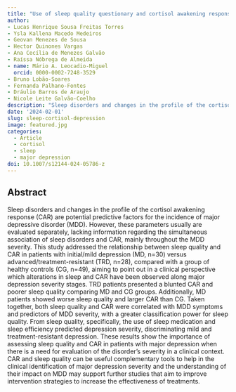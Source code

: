 ```yaml
---
title: "Use of sleep quality questionary and cortisol awakening response as complementary tools for the evaluation of major depression progression"
author: 
- Lucas Henrique Sousa Freitas Torres
- Ysla Kallena Macedo Medeiros
- Geovan Menezes de Sousa
- Hector Quinones Vargas
- Ana Cecília de Menezes Galvão
- Raíssa Nóbrega de Almeida
- name: Mário A. Leocadio-Miguel
  orcid: 0000-0002-7248-3529
- Bruno Lobão-Soares
- Fernanda Palhano-Fontes
- Dráulio Barros de Araujo
- Nicole Leite Galvão-Coelho
description: "Sleep disorders and changes in the profile of the cortisol awakening response (CAR) are potential predictive factors for the incidence of major depressive disorder (MDD). However, these parameters usually are evaluated separately, lacking information regarding the simultaneous association of sleep disorders and CAR, mainly throughout the MDD severity. This study addressed the relationship between sleep quality and CAR in patients with initial/mild depression (MD, n=30) versus advanced/treatment-resistant (TRD, n=28), compared with a group of healthy controls (CG, n=49), aiming to point out in a clinical perspective which alterations in sleep and CAR have been observed along major depression severity stages. TRD patients presented a blunted CAR and poorer sleep quality comparing MD and CG groups. Additionally, MD patients showed worse sleep quality and larger CAR than CG. Taken together, both sleep quality and CAR were correlated with MDD symptoms and predictors of MDD severity, with a greater classification power for sleep quality. From sleep quality, specifically, the use of sleep medication and sleep efficiency predicted depression severity, discriminating mild and treatment-resistant depression. These results show the importance of assessing sleep quality and CAR in patients with major depression when there is a need for evaluation of the disorder’s severity in a clinical context. CAR and sleep quality can be useful complementary tools to help in the clinical identification of major depression severity and the understanding of their impact on MDD may support further studies that aim to improve intervention strategies to increase the effectiveness of treatments."
date: '2024-02-01'
slug: sleep-cortisol-depression
image: featured.jpg
categories:
  - Article
  - cortisol
  - sleep
  - major depression
doi: 10.1007/s12144-024-05786-z
---
```


## Abstract

Sleep disorders and changes in the profile of the cortisol awakening response (CAR) are potential predictive factors for the incidence of major depressive disorder (MDD). However, these parameters usually are evaluated separately, lacking information regarding the simultaneous association of sleep disorders and CAR, mainly throughout the MDD severity. This study addressed the relationship between sleep quality and CAR in patients with initial/mild depression (MD, n=30) versus advanced/treatment-resistant (TRD, n=28), compared with a group of healthy controls (CG, n=49), aiming to point out in a clinical perspective which alterations in sleep and CAR have been observed along major depression severity stages. TRD patients presented a blunted CAR and poorer sleep quality comparing MD and CG groups. Additionally, MD patients showed worse sleep quality and larger CAR than CG. Taken together, both sleep quality and CAR were correlated with MDD symptoms and predictors of MDD severity, with a greater classification power for sleep quality. From sleep quality, specifically, the use of sleep medication and sleep efficiency predicted depression severity, discriminating mild and treatment-resistant depression. These results show the importance of assessing sleep quality and CAR in patients with major depression when there is a need for evaluation of the disorder’s severity in a clinical context. CAR and sleep quality can be useful complementary tools to help in the clinical identification of major depression severity and the understanding of their impact on MDD may support further studies that aim to improve intervention strategies to increase the effectiveness of treatments.

